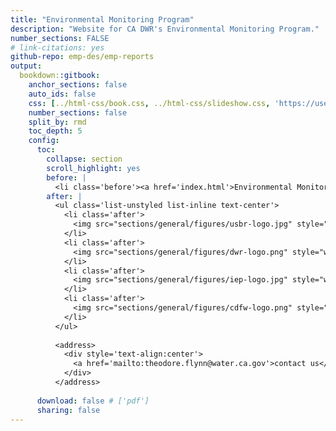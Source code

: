 ```yaml
--- 
title: "Environmental Monitoring Program"
description: "Website for CA DWR's Environmental Monitoring Program."
number_sections: FALSE
# link-citations: yes
github-repo: emp-des/emp-reports
output:
  bookdown::gitbook:
    anchor_sections: false
    auto_ids: false
    css: [../html-css/book.css, ../html-css/slideshow.css, 'https://use.fontawesome.com/releases/v5.14.0/css/all.css']
    number_sections: false
    split_by: rmd
    toc_depth: 5
    config:
      toc:
        collapse: section
        scroll_highlight: yes
        before: |
          <li class='before'><a href='index.html'>Environmental Monitoring Program</a></li>
        after: |
          <ul class='list-unstyled list-inline text-center'>
            <li class='after'>
              <img src="sections/general/figures/usbr-logo.jpg" style="width:50px; height:50px; padding:0px 0; display:block; margin: 0 auto;" alt="USBR logo">
            </li>
            <li class='after'>
              <img src="sections/general/figures/dwr-logo.png" style="width:50px; height:50px; padding:0px 0; display:block; margin: 0 auto;" alt="DWR logo">
            </li>
            <li class='after'>
              <img src="sections/general/figures/iep-logo.jpg" style="width:50px; height:50px; padding:0px 0; display:block; margin: 0 auto;" alt="IEP logo">
            </li>
            <li class='after'>
              <img src="sections/general/figures/cdfw-logo.png" style="width:50px; height:50px; padding:0px 0; display:block; margin: 0 auto;" alt="CDFW logo">
            </li>
          </ul>
        
          <address>
            <div style='text-align:center'>
              <a href='mailto:theodore.flynn@water.ca.gov'>contact us</a>
            </div>
          </address>
    
      download: false # ['pdf']
      sharing: false
---
```

<html lang="en">